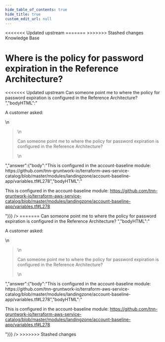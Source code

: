 ```yaml
---
hide_table_of_contents: true
hide_title: true
custom_edit_url: null
---
```



<head>
<<<<<<< Updated upstream
  <link rel="canonical" href="https://github.com/tnn-gruntwork-io/knowledge-base/discussions/126" />
=======
  <link rel="canonical" href="https://github.com/tnn-gruntwork-io/knowledge-base/discussions/126" />
>>>>>>> Stashed changes
</head>

<CenterLayout>
<span className="searchCategory">Knowledge Base</span>
<h1>Where is the policy for password expiration in the Reference Architecture?</h1>
<<<<<<< Updated upstream
<GitHub discussion={{"id":"D_kwDOF8slf84AOcXA","number":126,"author":{"login":"zackproser"},"title":"Where is the policy for password expiration in the Reference Architecture?","body":"A customer asked: \r\n> Can someone point me to where the policy for password expiration is configured in the Reference Architecture? ","bodyHTML":"<p dir=\"auto\">A customer asked:</p>\n<blockquote>\n<p dir=\"auto\">Can someone point me to where the policy for password expiration is configured in the Reference Architecture?</p>\n</blockquote>","answer":{"body":"This is configured in the account-baseline module: https://github.com/tnn-gruntwork-io/terraform-aws-service-catalog/blob/master/modules/landingzone/account-baseline-app/variables.tf#L278","bodyHTML":"<p dir=\"auto\">This is configured in the account-baseline module: <a href=\"https://github.com/tnn-gruntwork-io/terraform-aws-service-catalog/blob/master/modules/landingzone/account-baseline-app/variables.tf#L278\">https://github.com/tnn-gruntwork-io/terraform-aws-service-catalog/blob/master/modules/landingzone/account-baseline-app/variables.tf#L278</a></p>"}}} />
=======
<GitHub discussion={{"id":"D_kwDOF8slf84AOcXA","number":126,"author":{"login":"zackproser"},"title":"Where is the policy for password expiration in the Reference Architecture?","body":"A customer asked: \r\n> Can someone point me to where the policy for password expiration is configured in the Reference Architecture? ","bodyHTML":"<p dir=\"auto\">A customer asked:</p>\n<blockquote>\n<p dir=\"auto\">Can someone point me to where the policy for password expiration is configured in the Reference Architecture?</p>\n</blockquote>","answer":{"body":"This is configured in the account-baseline module: https://github.com/tnn-gruntwork-io/terraform-aws-service-catalog/blob/master/modules/landingzone/account-baseline-app/variables.tf#L278","bodyHTML":"<p dir=\"auto\">This is configured in the account-baseline module: <a href=\"https://github.com/tnn-gruntwork-io/terraform-aws-service-catalog/blob/master/modules/landingzone/account-baseline-app/variables.tf#L278\">https://github.com/tnn-gruntwork-io/terraform-aws-service-catalog/blob/master/modules/landingzone/account-baseline-app/variables.tf#L278</a></p>"}}} />
>>>>>>> Stashed changes

</CenterLayout>
  

<!-- ##DOCS-SOURCER-START
{
  "sourcePlugin": "github-discussions",
  "hash": "de07a1032bdc088406a5f69e46258cd6"
}
##DOCS-SOURCER-END -->
